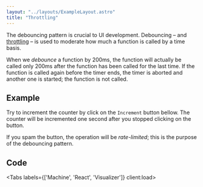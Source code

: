 ```yaml
---
layout: "../layouts/ExampleLayout.astro"
title: "Throttling"
---
```



The debouncing pattern is crucial to UI development.
Debouncing – and [throttling](/throttling) – is used to moderate
how much a function is called by a time basis.

When we *debounce* a function by 200ms, the function will actually be called only 200ms
after the function has been called for the last time.
If the function is called again before the timer ends,
the timer is aborted and another one is started; the function is not called.

## Example

Try to increment the counter by click on the `Increment` button bellow.
The counter will be incremented one second after you stopped clicking on the button.

If you spam the button, the operation will be *rate-limited*; this is the purpose of the debouncing pattern.

<DemoEntrypoint client:load />

## Code

<Tabs labels={['Machine', 'React', 'Visualizer']} client:load>
  <Fragment slot="1">
    <DemoMachineCode />
  </Fragment>

  <Fragment slot="2">
    <DemoReactCode />
  </Fragment>

  <Fragment slot="3">
    <StatelyVisualizer src="https://stately.ai/registry/editor/embed/ffb84170-4403-4304-889d-3eefadc0465b?mode=design&machineId=610df47a-3ecd-4f55-9dea-6f97edf05ea0" />
  </Fragment>
</Tabs>
